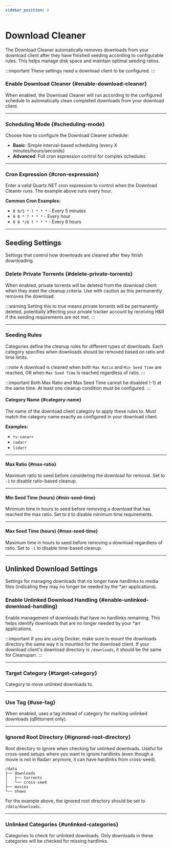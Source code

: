 ```yaml
---
sidebar_position: 4
---
```


# Download Cleaner

The Download Cleaner automatically removes downloads from your download client after they have finished seeding according to configurable rules. This helps manage disk space and maintain optimal seeding ratios.

:::important
These settings need a download client to be configured.
:::

### Enable Download Cleaner {#enable-download-cleaner}

When enabled, the Download Cleaner will run according to the configured schedule to automatically clean completed downloads from your download client.

<hr />

### Scheduling Mode {#scheduling-mode}

Choose how to configure the Download Cleaner schedule:
- **Basic**: Simple interval-based scheduling (every X minutes/hours/seconds)
- **Advanced**: Full cron expression control for complex schedules

<hr />

### Cron Expression {#cron-expression}

Enter a valid Quartz.NET cron expression to control when the Download Cleaner runs. The example above runs every hour.

**Common Cron Examples:**
- `0 0/5 * ? * * *` - Every 5 minutes
- `0 0 * ? * * *` - Every hour
- `0 0 */6 ? * * *` - Every 6 hours

<hr />

## Seeding Settings

Settings that control how downloads are cleaned after they finish downloading.

### Delete Private Torrents {#delete-private-torrents}

When enabled, private torrents will be deleted from the download client when they meet the cleanup criteria. Use with caution as this permanently removes the download.

:::warning
Setting this to true means private torrents will be permanently deleted, potentially affecting your private tracker account by receiving H&R if the seeding requirements are not met.
:::

<hr />

### Seeding Rules

Categories define the cleanup rules for different types of downloads. Each category specifies when downloads should be removed based on ratio and time limits.

:::note
A download is cleaned when both `Max Ratio` and `Min Seed Time` are reached, OR when `Max Seed Time` is reached regardless of ratio.
:::

:::important
Both Max Ratio and Max Seed Time cannot be disabled (-1) at the same time. At least one cleanup condition must be configured.
:::

#### Category Name {#category-name}

The name of the download client category to apply these rules to. Must match the category name exactly as configured in your download client.

**Examples:**
- `tv-sonarr`
- `radarr`
- `lidarr`

<hr />

#### Max Ratio {#max-ratio}

Maximum ratio to seed before considering the download for removal. Set to `-1` to disable ratio-based cleanup.

<hr />

#### Min Seed Time (hours) {#min-seed-time}

Minimum time in hours to seed before removing a download that has reached the max ratio. Set to `0` to disable minimum time requirements.

<hr />

#### Max Seed Time (hours) {#max-seed-time}

Maximum time in hours to seed before removing a download regardless of ratio. Set to `-1` to disable time-based cleanup.

<hr />

## Unlinked Download Settings

Settings for managing downloads that no longer have hardlinks to media files (indicating they may no longer be needed by the *arr applications).

### Enable Unlinked Download Handling {#enable-unlinked-download-handling}

Enable management of downloads that have no hardlinks remaining. This helps identify downloads that are no longer needed by your *arr applications.

:::important
If you are using Docker, make sure to mount the downloads directory the same way it is mounted for the download client. If your download client's download directory is `/downloads`, it should be the same for Cleanuparr.
:::

<hr />

### Target Category {#target-category}

Category to move unlinked downloads to.

<hr />

### Use Tag {#use-tag}

When enabled, uses a tag instead of category for marking unlinked downloads (qBittorrent only).

<hr />

### Ignored Root Directory {#ignored-root-directory}

Root directory to ignore when checking for unlinked downloads. Useful for cross-seed setups where you want to ignore hardlinks (even though a movie is not in Radarr anymore, it can have hardlinks from cross-seed).

```
/data
├── downloads
│   ├── torrents
│   └── cross-seed
├── movies
└── shows
```

For the example above, the ignored root directory should be set to `/data/downloads`.

<hr />

### Unlinked Categories {#unlinked-categories}

Categories to check for unlinked downloads. Only downloads in these categories will be checked for missing hardlinks.